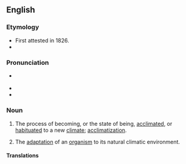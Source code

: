 ==English==

===Etymology===
* First attested in 1826.
* {{suffix|acclimate|ion|lang=en}}

===Pronunciation===
* {{a|US}} {{IPA|/æk.lə.ˈmeɪ.ʃən/|lang=en}}
* {{rhymes|eɪʃən|lang=en}}
* {{homophones|lang=en|acclamation}}

===Noun===
{{en-noun|~}}

# The process of becoming, or the state of being, [[acclimated]], or [[habituated]] to a new [[climate]]; [[acclimatization]].
# {{lb|en|biology}} The [[adaptation]] of an [[organism]] to its natural climatic environment.

====Translations====
{{trans-see|acclimatization}}